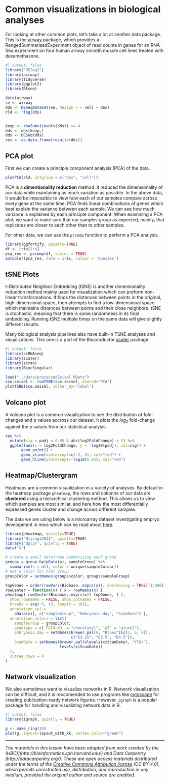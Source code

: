 # Common visualizations in biological analyses

For looking at other common plots, let's take a lot at another data package. This is the [airway](https://bioconductor.org/packages/release/data/experiment/html/airway.html) package, which provides a RangedSummarizedExperiment object of read counts in genes for an RNA-Seq experiment on four human airway smooth muscle cell lines treated with dexamethasone.

```r
#| output: false
library("DESeq2")
library(airway)
library(tidyverse)
library(ggplot2)
library(Rtsne)
```

```r
data(airway)
se <- airway
dds <- DESeqDataSet(se, design = ~ cell + dex)
rld <- rlog(dds)


keep <- rowSums(counts(dds)) >= 4
dds <- dds[keep,]
dds <- DESeq(dds)
res <- as.data.frame(results(dds))
```

## PCA plot

First we can create a principle component analysis (PCA) of the data.

```r
plotPCA(rld, intgroup = c("dex", "cell"))
```

PCA is a **dimentionality reduction** method. It reduced the dimensionality of our data while maintaining as much variation as possible. In the above data, it would be impossible to view how each of our samples compare across every gene at the same time. PCA finds linear combinations of genes which best explain the variance between each sample. We can see how much variance is explained by each principle component. When examining a PCA plot, we want to make sure that our samples group as expected, mainly, that replicates are closer to each other than to other samples.

For other data, we can use the `prcomp` function to perform a PCA analysis.

```r
library(ggfortify, quietly=TRUE)
df <- iris[1:4]
pca_res <- prcomp(df, scale. = TRUE)
autoplot(pca_res, data = iris, colour = 'Species')
```

## tSNE Plots

t-Distributed Neighbor Embedding (tSNE) is another dimensionality reduction method mainly used for visualization which can preform non-linear transformations. It finds the distances between points in the original, high-dimensional space, then attempts to find a low-dimensional space which maintains distances between points and their close neighbors. tSNE is stochastic, meaning that there is some randomness in its final embedding. Running tSNE multiple times on the same data will give slightly different results.

Many biological analysis pipelines also have built-in TSNE analyses and visualizations. This one is a part of the Bioconductor [scater](https://bioconductor.org/packages/release/bioc/html/scater.html) package.

```r
#| output: false
library(scRNAseq)
library(scater)
library(scran)
library(BiocSingular)
```

```r
load("../data/processedZeisel.RData")
sce.zeisel <- runTSNE(sce.zeisel, dimred="PCA")
plotTSNE(sce.zeisel, colour_by="label")
```

## Volcano plot

A volcano plot is a common visualization to see the distribution of fold-changes and p values accross our dataset. It plots the $log_2$ fold-change against the p values from our statistical analysis.
```r
res %>% 
  mutate(sig = padj < 0.05 & abs(log2FoldChange) > 2) %>%
  ggplot(aes(x = log2FoldChange, y = -log10(padj), col=sig)) +
       geom_point() +
       geom_vline(xintercept=c(-2, 2), col="red") +
       geom_hline(yintercept=-log10(0.05), col="red")
```

## Heatmap/Clustergram

Heatmaps are a common visualization in a variety of analyses. By default in the heatmap package `pheatmap`, the rows and columns of our data are **clustered** using a hierarchical clustering method. This allows us to view which samples are most similar, and here how the most differentially expressed genes cluster and change across different samples.

The data we are using below is a microarray dataset investigating empryo development in mice which can be read about [here](http://bioconductor.org/packages/release/data/experiment/html/Hiiragi2013.html).

```r
library(pheatmap, quietly=TRUE)
library("Hiiragi2013", quietly=TRUE)
library("dplyr", quietly = TRUE)
data("x") 

# Create a small dataframe summarizing each group
groups = group_by(pData(x), sampleGroup) %>%
  summarise(n = n(), color = unique(sampleColour))
# Get a color for that group
groupColor = setNames(groups$color, groups$sampleGroup)

topGenes = order(rowVars(Biobase::exprs(x)), decreasing = TRUE)[1:500]
rowCenter = function(x) { x - rowMeans(x) }
pheatmap( rowCenter(Biobase::exprs(x)[ topGenes, ] ),
  show_rownames = FALSE, show_colnames = FALSE,
  breaks = seq(-5, +5, length = 101),
  annotation_col =
    pData(x)[, c("sampleGroup", "Embryonic.day", "ScanDate") ],
  annotation_colors = list(
    sampleGroup = groupColor,
    genotype = c(`FGF4-KO` = "chocolate1", `WT` = "azure2"),
    Embryonic.day = setNames(brewer.pal(9, "Blues")[c(3, 6, 9)],
                             c("E3.25", "E3.5", "E4.5")),
    ScanDate = setNames(brewer.pal(nlevels(x$ScanDate), "YlGn"),
                        levels(x$ScanDate))
  ),
  cutree_rows = 4
)
```

## Network visualization

We also sometimes want to visualize networks in R. 
Network visualization can be difficult, and it is reccomended to use programs like [cytoscape](https://cytoscape.org/) for creating publication-ready network figures. 
However, `igraph` is a popular package for handling and visualizing network data in R.

```r
#| output: false
library(igraph, quietly = TRUE)
```

```r
g <- make_ring(10)
plot(g, layout=layout_with_kk, vertex.color="green")
```

------------------------------------------------------------------------

*The materials in this lesson have been adapted from work created by the (HBC)\](http://bioinformatics.sph.harvard.edu/) and Data Carpentry (http://datacarpentry.org/). These are open access materials distributed under the terms of the [Creative Commons Attribution license](https://creativecommons.org/licenses/by/4.0/) (CC BY 4.0), which permits unrestricted use, distribution, and reproduction in any medium, provided the original author and source are credited.*

